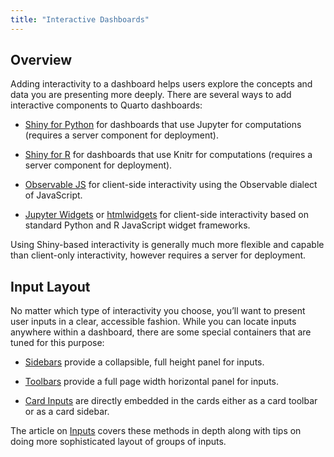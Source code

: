 ```yaml
---
title: "Interactive Dashboards"
---
```


## Overview

Adding interactivity to a dashboard helps users explore the concepts and data you are presenting more deeply. There are several ways to add interactive components to Quarto dashboards:

- [Shiny for Python](shiny-python/index.qmd) for dashboards that use Jupyter for computations (requires a server component for deployment).

- [Shiny for R](shiny-r.qmd) for dashboards that use Knitr for computations (requires a server component for deployment).

- [Observable JS](observable.qmd) for client-side interactivity using the Observable dialect of JavaScript.

- [Jupyter Widgets](/docs/interactive/widgets/jupyter.qmd) or [htmlwidgets](/docs/interactive/widgets/htmlwidgets.qmd) for client-side interactivity based on standard Python and R JavaScript widget frameworks.

::: {.callout-note appearance="simple"}
Using Shiny-based interactivity is generally much more flexible and capable than client-only interactivity, however requires a server for deployment.
:::

## Input Layout

No matter which type of interactivity you choose, you'll want to present user inputs in a clear, accessible fashion. While you can locate inputs anywhere within a dashboard, there are some special containers that are tuned for this purpose:

- [Sidebars](/docs/dashboards/inputs.qmd#sidebars) provide a collapsible, full height panel for inputs.

- [Toolbars](/docs/dashboards/inputs.qmd#toolbars) provide a full page width horizontal panel for inputs.

- [Card Inputs](/docs/dashboards/inputs.qmd#card-inputs) are directly embedded in the cards either as a card toolbar or as a card sidebar.

The article on [Inputs](/docs/dashboards/inputs.qmd) covers these methods in depth along with tips on doing more sophisticated layout of groups of inputs.
